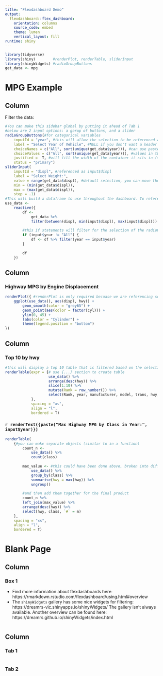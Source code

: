 ---
title: "Flexdashboard Demo"
output: 
  flexdashboard::flex_dashboard:
    orientation: columns
    source_code: embed
    theme: lumen
    vertical_layout: fill
runtime: shiny
---

```{r setup}
library(tidyverse)
library(shiny)        #renderPlot, renderTable, sliderInput
library(shinyWidgets) #radioGroupButtons
get_data <- mpg 
```
MPG Example
=====================================
Column {.sidebar data-width=200} 
-------------------------------------
Filter the data:
```{r filters}
#You can make this sidebar global by putting it ahead of Tab 1
#below are 2 input options: a gorup of buttons, and a slider
radioGroupButtons(#for categorical variables
    inputId = "year", #this will allow the selection to be referenced as input$cyl
    label = "Select Year of Vehicle", #NULL if you don't want a header
    choiceNames = c("All", sort(unique(get_data$year))), #can use paste, etc to make nicer display
    choiceValues = c("All", sort(unique(get_data$year))), #values in the data, need to line up with above
    justified =  T, #will fill the width of the container it sits in (sidebar) 
    status = "primary")
sliderInput(
    inputId = "displ", #referenced as input$displ
    label = "Select Weight:",
    value = range(get_data$displ), #default selection, you can move the range around
    min = (min(get_data$displ)),
    max = (max(get_data$displ)),
    step = .1)
#This will build a dataframe to use throughout the dashboard. To reference this dataframe, you will need to be in some reactive element ex: renderText({nrow(use_data())}). This is essentially a function and so you will need to use parentheses at the end like this: use_data() 
use_data <- 
    reactive({
        df <- 
            get_data %>% 
            filter(between(displ, min(input$displ), max(input$displ)))
        
        #this if statements will filter for the selection of the radioGroupButtons
        if (input$year != "All") {
            df <- df %>% filter(year == input$year)
        }
        
        df
    })
```
Column {data-width=450}
-----------------------------------------------------------------------
### Highway MPG by Engine Displacement
```{r mpg_plot}
renderPlot({ #renderPlot is only required becuase we are referencing someting reactive: use_data(). Otherwise we could just use ggplot(get_data,...)
    ggplot(use_data(), aes(displ, hwy)) +
        geom_smooth(color = "grey65") +
        geom_point(aes(color = factor(cyl))) +
        ylim(0, 45) +
        labs(color = "Cylinder") +
        theme(legend.position = "bottom")
})
```
Column
-----------------------------------------------------------------------
### Top 10 by hwy
```{r top_10, fig.height = 5.5}
#this will display a top 10 table that is filtered based on the selections above
renderTable(expr = {# use {...} section to create table
                    use_data() %>%
                    arrange(desc(hwy)) %>% 
                    slice(1:10) %>% 
                    mutate(Rank = row_number()) %>% 
                    select(Rank, year, manufacturer, model, trans, hwy, fl, class)
            }, 
            spacing = "xs",
            align = "l",
            bordered = T)
```
### `r renderText({paste("Max Highway MPG by Class in Year:", input$year)})`
```{r by_class, fig.height = 4.5}
renderTable(
    {#you can make separate objects (similar to in a function)
        count_n <- 
            use_data() %>% 
            count(class)
        
        max_value <- #this could have been done above, broken into different steps to show how it works
            use_data() %>% 
            group_by(class) %>% 
            summarise(hwy = max(hwy)) %>% 
            ungroup()
        
        #and then add them together for the final product
        count_n %>% 
        left_join(max_value) %>% 
        arrange(desc(hwy)) %>% 
        select(hwy, class, `#` = n)
    }, 
    spacing = "xs", 
    align = "l", 
    bordered = T)
```
Blank Page
=====================================
Column 
-------------------------------------
### Box 1
* Find more information about flexdashboards here:
    https://rmarkdown.rstudio.com/flexdashboard/using.html#overview
* The `shinyWidgets` gallery has some nice widgets for filtering:
    https://dreamrs-vic.shinyapps.io/shinyWidgets/
    The gallery isn't always available. Another overview can be found here:      
    https://dreamrs.github.io/shinyWidgets/index.html
```{r box_1}
```
   
Column {.tabset}
-------------------------------------
   
### Tab 1
```{r tab_1}
```   
 
### Tab 2
```{r tab_2}
```